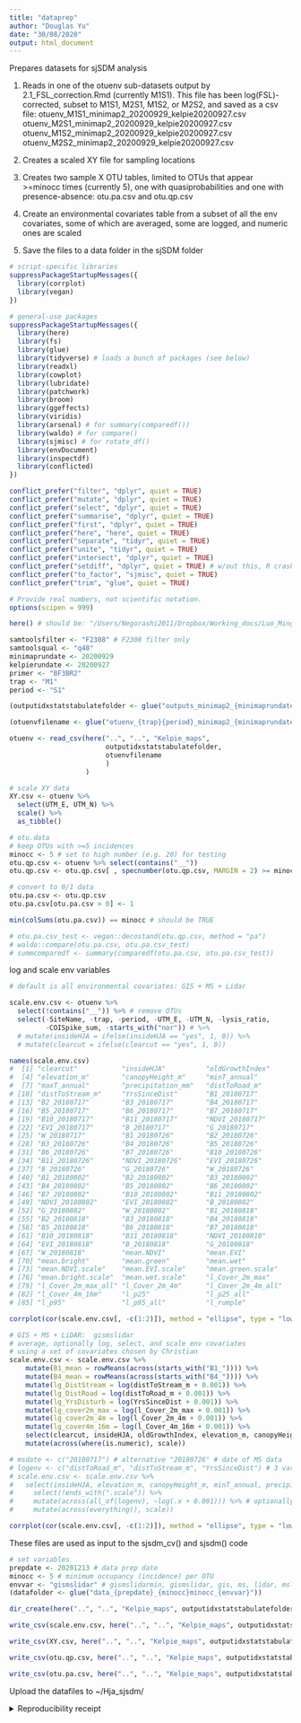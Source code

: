 ```yaml
---
title: "dataprep"
author: "Douglas Yu"
date: "30/08/2020"
output: html_document
---
```


Prepares datasets for sjSDM analysis

1.  Reads in one of the otuenv sub-datasets output by 2.1_FSL_correction.Rmd (currently M1S1). This file has been log(FSL)-corrected, subset to M1S1, M2S1, M1S2, or M2S2, and saved as a csv file:
    otuenv_M1S1_minimap2_20200929_kelpie20200927.csv
    otuenv_M2S1_minimap2_20200929_kelpie20200927.csv
    otuenv_M1S2_minimap2_20200929_kelpie20200927.csv
    otuenv_M2S2_minimap2_20200929_kelpie20200927.csv

2.  Creates a scaled XY file for sampling locations

3.  Creates two sample X OTU tables, limited to OTUs that appear >=minocc times (currently 5), one with quasiprobabilities and one with presence-absence:  otu.pa.csv and otu.qp.csv

4.  Create an environmental covariates table from a subset of all the env covariates, some of which are averaged, some are logged, and numeric ones are scaled

5.  Save the files to a data folder in the sjSDM folder

```r
# script-specific libraries
suppressPackageStartupMessages({
  library(corrplot)
  library(vegan)
})

# general-use packages
suppressPackageStartupMessages({
  library(here)
  library(fs)
  library(glue)
  library(tidyverse) # loads a bunch of packages (see below)
  library(readxl)
  library(cowplot)
  library(lubridate)
  library(patchwork)
  library(broom)
  library(ggeffects)
  library(viridis)
  library(arsenal) # for summary(comparedf())
  library(waldo) # for compare()
  library(sjmisc) # for rotate_df()
  library(envDocument)
  library(inspectdf)
  library(conflicted)
})

conflict_prefer("filter", "dplyr", quiet = TRUE)
conflict_prefer("mutate", "dplyr", quiet = TRUE)
conflict_prefer("select", "dplyr", quiet = TRUE)
conflict_prefer("summarise", "dplyr", quiet = TRUE)
conflict_prefer("first", "dplyr", quiet = TRUE)
conflict_prefer("here", "here", quiet = TRUE)
conflict_prefer("separate", "tidyr", quiet = TRUE)
conflict_prefer("unite", "tidyr", quiet = TRUE)
conflict_prefer("intersect", "dplyr", quiet = TRUE)
conflict_prefer("setdiff", "dplyr", quiet = TRUE) # w/out this, R crashes
conflict_prefer("to_factor", "sjmisc", quiet = TRUE)
conflict_prefer("trim", "glue", quiet = TRUE)

# Provide real numbers, not scientific notation.
options(scipen = 999)
```

```r
here() # should be: "/Users/Negorashi2011/Dropbox/Working_docs/Luo_Mingjie_Oregon/HJA_analyses_Kelpie/HJA_scripts/07_idxstats_tabulate"
```

```r
samtoolsfilter <- "F2308" # F2308 filter only
samtoolsqual <- "q48"
minimaprundate <- 20200929
kelpierundate <- 20200927
primer <- "BF3BR2"
trap <- "M1"
period <- "S1"

(outputidxstatstabulatefolder <- glue("outputs_minimap2_{minimaprundate}_{samtoolsfilter}_{samtoolsqual}_kelpie{kelpierundate}_{primer}_vsearch97"))

(otuenvfilename <- glue("otuenv_{trap}{period}_minimap2_{minimaprundate}_kelpie{kelpierundate}.csv"))

otuenv <- read_csv(here("..", "..", "Kelpie_maps", 
                        outputidxstatstabulatefolder, 
                        otuenvfilename
                        )
                   )
```

```r
# scale XY data
XY.csv <- otuenv %>% 
  select(UTM_E, UTM_N) %>% 
  scale() %>% 
  as_tibble()
```

```r
# otu.data
# keep OTUs with >=5 incidences
minocc <- 5 # set to high number (e.g. 20) for testing
otu.qp.csv <- otuenv %>% select(contains("__"))
otu.qp.csv <- otu.qp.csv[ , specnumber(otu.qp.csv, MARGIN = 2) >= minocc] 

# convert to 0/1 data
otu.pa.csv <- otu.qp.csv
otu.pa.csv[otu.pa.csv > 0] <- 1

min(colSums(otu.pa.csv)) == minocc # should be TRUE

# otu.pa.csv_test <- vegan::decostand(otu.qp.csv, method = "pa")
# waldo::compare(otu.pa.csv, otu.pa.csv_test)
# summcomparedf <- summary(comparedf(otu.pa.csv, otu.pa.csv_test))
```

log and scale env variables
```r
# default is all environmental covariates: GIS + MS + Lidar

scale.env.csv <- otuenv %>% 
  select(!contains("__")) %>% # remove OTUs
  select(-SiteName, -trap, -period, -UTM_E, -UTM_N, -lysis_ratio, 
         -COISpike_sum, -starts_with("nor")) # %>% 
  # mutate(insideHJA = ifelse(insideHJA == "yes", 1, 0)) %>% 
  # mutate(clearcut = ifelse(clearcut == "yes", 1, 0))

names(scale.env.csv)
#  [1] "clearcut"           "insideHJA"          "oldGrowthIndex"    
#  [4] "elevation_m"        "canopyHeight_m"     "minT_annual"       
#  [7] "maxT_annual"        "precipitation_mm"   "distToRoad_m"      
# [10] "distToStream_m"     "YrsSinceDist"       "B1_20180717"       
# [13] "B2_20180717"        "B3_20180717"        "B4_20180717"       
# [16] "B5_20180717"        "B6_20180717"        "B7_20180717"       
# [19] "B10_20180717"       "B11_20180717"       "NDVI_20180717"     
# [22] "EVI_20180717"       "B_20180717"         "G_20180717"        
# [25] "W_20180717"         "B1_20180726"        "B2_20180726"       
# [28] "B3_20180726"        "B4_20180726"        "B5_20180726"       
# [31] "B6_20180726"        "B7_20180726"        "B10_20180726"      
# [34] "B11_20180726"       "NDVI_20180726"      "EVI_20180726"      
# [37] "B_20180726"         "G_20180726"         "W_20180726"        
# [40] "B1_20180802"        "B2_20180802"        "B3_20180802"       
# [43] "B4_20180802"        "B5_20180802"        "B6_20180802"       
# [46] "B7_20180802"        "B10_20180802"       "B11_20180802"      
# [49] "NDVI_20180802"      "EVI_20180802"       "B_20180802"        
# [52] "G_20180802"         "W_20180802"         "B1_20180818"       
# [55] "B2_20180818"        "B3_20180818"        "B4_20180818"       
# [58] "B5_20180818"        "B6_20180818"        "B7_20180818"       
# [61] "B10_20180818"       "B11_20180818"       "NDVI_20180818"     
# [64] "EVI_20180818"       "B_20180818"         "G_20180818"        
# [67] "W_20180818"         "mean.NDVI"          "mean.EVI"          
# [70] "mean.bright"        "mean.green"         "mean.wet"          
# [73] "mean.NDVI.scale"    "mean.EVI.scale"     "mean.green.scale"  
# [76] "mean.bright.scale"  "mean.wet.scale"     "l_Cover_2m_max"    
# [79] "l_Cover_2m_max_all" "l_Cover_2m_4m"      "l_Cover_2m_4m_all" 
# [82] "l_Cover_4m_16m"     "l_p25"              "l_p25_all"         
# [85] "l_p95"              "l_p95_all"          "l_rumple"         

corrplot(cor(scale.env.csv[, -c(1:2)]), method = "ellipse", type = "lower", tl.cex = 0.5)

# GIS + MS + LiDAR:  gismslidar
# average, optionally log, select, and scale env covariates
# using a set of covariates chosen by Christian
scale.env.csv <- scale.env.csv %>%
    mutate(B1_mean = rowMeans(across(starts_with("B1_")))) %>% 
    mutate(B4_mean = rowMeans(across(starts_with("B4_")))) %>%  
    mutate(lg_DistStream = log(distToStream_m + 0.001)) %>% 
    mutate(lg_DistRoad = log(distToRoad_m + 0.001)) %>% 
    mutate(lg_YrsDisturb = log(YrsSinceDist + 0.001)) %>% 
    mutate(lg_cover2m_max = log(l_Cover_2m_max + 0.001)) %>% 
    mutate(lg_cover2m_4m = log(l_Cover_2m_4m + 0.001)) %>%
    mutate(lg_cover4m_16m = log(l_Cover_4m_16m + 0.001)) %>%   
    select(clearcut, insideHJA, oldGrowthIndex, elevation_m, canopyHeight_m, precipitation_mm, mean.NDVI, mean.EVI, mean.green, mean.wet, l_p25, l_rumple, B1_mean, B4_mean, lg_DistStream, lg_DistRoad, lg_YrsDisturb, lg_cover2m_max, lg_cover2m_4m, lg_cover4m_16m) %>% 
    mutate(across(where(is.numeric), scale))

# msdate <- c("20180717") # alternative "20180726" # date of MS data 
# logenv <- c("distToRoad_m", "distToStream_m", "YrsSinceDist") # 3 variables for which the short distances are more important than long distances
# scale.env.csv <- scale.env.csv %>%
#   select(insideHJA, elevation_m, canopyHeight_m, minT_annual, precipitation_mm, distToRoad_m, distToStream_m, YrsSinceDist, contains(all_of(msdate)), starts_with("mean."), l_Cover_2m_max, l_Cover_2m_4m, l_Cover_4m_16m, l_p25, l_p95, l_rumple) %>% 
#     select(!ends_with(".scale")) %>% 
#     mutate(across(all_of(logenv), ~log(.x + 0.001))) %>% # optionally comment out
#     mutate(across(everything(), scale))

corrplot(cor(scale.env.csv[, -c(1:2)]), method = "ellipse", type = "lower", tl.cex = 0.5)
```


These files are used as input to the sjsdm_cv() and sjsdm() code

```r
# set variables
prepdate <- 20201213 # data prep date
minocc <- 5 # minimum occupancy (incidence) per OTU
envvar <- "gismslidar" # gismslidarmin, gismslidar, gis, ms, lidar, mslidar
(datafolder <- glue("data_{prepdate}_{minocc}minocc_{envvar}"))

dir_create(here("..", "..", "Kelpie_maps", outputidxstatstabulatefolder, "crossvalidation_data", datafolder))

write_csv(scale.env.csv, here("..", "..", "Kelpie_maps", outputidxstatstabulatefolder, "crossvalidation_data", datafolder, "scale.env.csv"))

write_csv(XY.csv, here("..", "..", "Kelpie_maps", outputidxstatstabulatefolder, "crossvalidation_data", datafolder, "XY.csv"))

write_csv(otu.qp.csv, here("..", "..", "Kelpie_maps", outputidxstatstabulatefolder, "crossvalidation_data", datafolder,  "otu.qp.csv"))

write_csv(otu.pa.csv, here("..", "..", "Kelpie_maps", outputidxstatstabulatefolder, "crossvalidation_data", datafolder, "otu.pa.csv"))
```

Upload the datafiles to ~/Hja_sjsdm/

<details><summary>Reproducibility receipt</summary>
```r
# datetime
Sys.time()

# repository
git2r::repository(here::here())

env_doc("table", git = FALSE)
```
</details>
